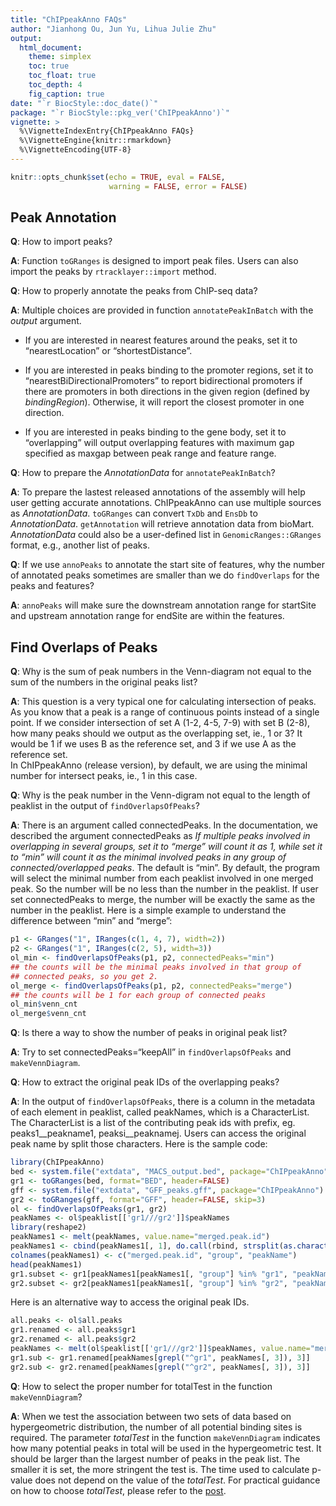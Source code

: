 ```yaml
---
title: "ChIPpeakAnno FAQs"
author: "Jianhong Ou, Jun Yu, Lihua Julie Zhu"
output:
  html_document:
    theme: simplex
    toc: true
    toc_float: true
    toc_depth: 4
    fig_caption: true
date: "`r BiocStyle::doc_date()`"
package: "`r BiocStyle::pkg_ver('ChIPpeakAnno')`"
vignette: >
  %\VignetteIndexEntry{ChIPpeakAnno FAQs}
  %\VignetteEngine{knitr::rmarkdown}
  %\VignetteEncoding{UTF-8}
---
```


```r
knitr::opts_chunk$set(echo = TRUE, eval = FALSE, 
                      warning = FALSE, error = FALSE)
```

## Peak Annotation

**Q**: How to import peaks?

**A**: Function `toGRanges` is designed to import peak files. Users can also
import the peaks by `rtracklayer::import` method.

**Q**: How to properly annotate the peaks from ChIP-seq data?

**A**: Multiple choices are provided in function
`annotatePeakInBatch` with the _output_ argument.

- If you are interested in nearest features around the peaks, set it to 
"nearestLocation" or "shortestDistance".

- If you are interested in peaks 
binding to the promoter regions, set it to "nearestBiDirectionalPromoters" to report
bidirectional promoters if there are promoters in both directions in the given 
region (defined by _bindingRegion_). Otherwise, it will report the closest 
promoter in one direction. 

- If you are interested in peaks binding to the gene body, set it to "overlapping" will 
output overlapping features with maximum gap specified as maxgap between peak 
range and feature range.

**Q**: How to prepare the _AnnotationData_ for `annotatePeakInBatch`?

**A**: To prepare the lastest released annotations of the assembly will help 
user getting accurate annotations. 
ChIPpeakAnno can use multiple sources as _AnnotationData_. `toGRanges` can 
convert `TxDb` and `EnsDb` to _AnnotationData_. `getAnnotation` will retrieve
annotation data from bioMart. _AnnotationData_ could also be a user-defined
list in `GenomicRanges::GRanges` format, e.g., another list of peaks.


**Q**: If we use `annoPeaks` to annotate the start site of features, why the number of annotated peaks sometimes are smaller than we do `findOverlaps` for the peaks and features?

**A**: `annoPeaks` will make sure the downstream annotation range for startSite and upstream annotation range for endSite are within the features. 

## Find Overlaps of Peaks
**Q**: Why is the sum of peak numbers in the Venn-diagram not equal to the 
sum of the numbers in the original peaks list?

**A**: This question is a very typical one for calculating intersection of peaks. 
As you know that a peak is a range of continuous points instead of a single point. 
If we consider intersection of set A (1-2, 4-5, 7-9) with set B (2-8), 
how many peaks should we output as the overlapping set, ie., 1 or 3? 
It would be 1 if we uses B as the reference set, and 3 if we use A as the reference set.  
In ChIPpeakAnno (release version), by default, we are using the minimal number 
for intersect peaks, ie., 1 in this case. 

**Q**: Why is the peak number in the Venn-digram not equal to the length of 
peaklist in the output of `findOverlapsOfPeaks`?

**A**: There is an argument called connectedPeaks. In the documentation, 
we described the argument connectedPeaks as _If multiple peaks involved 
in overlapping in several groups, set it to "merge" will count it as 1, 
while set it to "min" will count it as the minimal involved peaks in any 
group of connected/overlapped peaks_. 
The default is “min”. By default, the program will select the minimal number 
from each peaklist involved in one merged peak. 
So the number will be no less than the number in the peaklist. 
If user set connectedPeaks to merge, the number will be exactly the same as the 
number in the peaklist. 
Here is a simple example to understand the difference between "min" and 
"merge":

```r
p1 <- GRanges("1", IRanges(c(1, 4, 7), width=2))
p2 <- GRanges("1", IRanges(c(2, 5), width=3))
ol_min <- findOverlapsOfPeaks(p1, p2, connectedPeaks="min") 
## the counts will be the minimal peaks involved in that group of 
## connected peaks, so you get 2.
ol_merge <- findOverlapsOfPeaks(p1, p2, connectedPeaks="merge") 
## the counts will be 1 for each group of connected peaks
ol_min$venn_cnt
ol_merge$venn_cnt
```


**Q**: Is there a way to show the number of peaks in original peak list?

**A**: Try to set connectedPeaks="keepAll" in `findOverlapsOfPeaks` and 
`makeVennDiagram`.

**Q**: How to extract the original peak IDs of the overlapping peaks?

**A**: In the output of `findOverlapsOfPeaks`, there is a column in the metadata 
of each element in peaklist, called peakNames, which is a CharacterList. 
The CharacterList is a list of the contributing peak ids with prefix, 
eg. peaks1__peakname1, peaksi__peaknamej. Users can access the original peak 
name by split those characters. Here is the sample code:
```r
library(ChIPpeakAnno)
bed <- system.file("extdata", "MACS_output.bed", package="ChIPpeakAnno")
gr1 <- toGRanges(bed, format="BED", header=FALSE)
gff <- system.file("extdata", "GFF_peaks.gff", package="ChIPpeakAnno")
gr2 <- toGRanges(gff, format="GFF", header=FALSE, skip=3)
ol <- findOverlapsOfPeaks(gr1, gr2)
peakNames <- ol$peaklist[['gr1///gr2']]$peakNames
library(reshape2)
peakNames1 <- melt(peakNames, value.name="merged.peak.id")
peakNames1 <- cbind(peakNames1[, 1], do.call(rbind, strsplit(as.character(peakNames1[, 3]), "__")))
colnames(peakNames1) <- c("merged.peak.id", "group", "peakName")
head(peakNames1)
gr1.subset <- gr1[peakNames1[peakNames1[, "group"] %in% "gr1", "peakName"]]
gr2.subset <- gr2[peakNames1[peakNames1[, "group"] %in% "gr2", "peakName"]]
```

Here is an alternative way to access the original peak IDs.

```r
all.peaks <- ol$all.peaks
gr1.renamed <- all.peaks$gr1
gr2.renamed <- all.peaks$gr2
peakNames <- melt(ol$peaklist[['gr1///gr2']]$peakNames, value.name="merged.peak.id")
gr1.sub <- gr1.renamed[peakNames[grepl("^gr1", peakNames[, 3]), 3]]
gr2.sub <- gr2.renamed[peakNames[grepl("^gr2", peakNames[, 3]), 3]]
```

**Q**: How to select the proper number for totalTest in the function 
`makeVennDiagram`?

**A**: When we test the association between two sets of data based on 
hypergeometric distribution, the number of all potential binding sites is 
required. The parameter _totalTest_ in the function `makeVennDiagram` indicates 
how many potential peaks in total will be used in the hypergeometric test. 
It should be larger than the largest number of peaks in the peak list. 
The smaller it is set, the more stringent the test is. 
The time used to calculate p-value does not depend on the value of the 
_totalTest_. 
For practical guidance on how to choose _totalTest_, please refer to the 
[post](https://stat.ethz.ch/pipermail/bioconductor/2010-November/036540.html).
